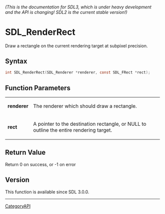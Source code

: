 ====== (This is the documentation for SDL3, which is under heavy development and the API is changing! SDL2 is the current stable version!) ======
= SDL_RenderRect =

Draw a rectangle on the current rendering target at subpixel precision.

== Syntax ==

<syntaxhighlight lang='c'>
int SDL_RenderRect(SDL_Renderer *renderer, const SDL_FRect *rect);
</syntaxhighlight>

== Function Parameters ==

{|
|'''renderer'''
|The renderer which should draw a rectangle.
|-
|'''rect'''
|A pointer to the destination rectangle, or NULL to outline the entire rendering target.
|}

== Return Value ==

Return 0 on success, or -1 on error

== Version ==

This function is available since SDL 3.0.0.

----
[[CategoryAPI]]


